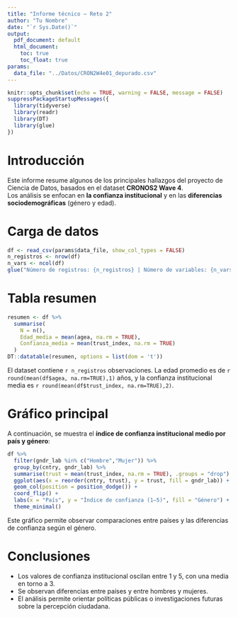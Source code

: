 ```yaml
---
title: "Informe técnico — Reto 2"
author: "Tu Nombre"
date: "`r Sys.Date()`"
output: 
  pdf_document: default
  html_document:
    toc: true
    toc_float: true
params:
  data_file: "../Datos/CRON2W4e01_depurado.csv"
---
```


```r
knitr::opts_chunk$set(echo = TRUE, warning = FALSE, message = FALSE)
suppressPackageStartupMessages({
  library(tidyverse)
  library(readr)
  library(DT)
  library(glue)
})
```

# Introducción
Este informe resume algunos de los principales hallazgos del proyecto de Ciencia de Datos, basados en el dataset **CRONOS2 Wave 4**.  
Los análisis se enfocan en **la confianza institucional** y en las **diferencias sociodemográficas** (género y edad).

# Carga de datos
```r
df <- read_csv(params$data_file, show_col_types = FALSE)
n_registros <- nrow(df)
n_vars <- ncol(df)
glue("Número de registros: {n_registros} | Número de variables: {n_vars}")
```

# Tabla resumen
```r
resumen <- df %>%
  summarise(
    N = n(),
    Edad_media = mean(agea, na.rm = TRUE),
    Confianza_media = mean(trust_index, na.rm = TRUE)
  )
DT::datatable(resumen, options = list(dom = 't'))
```

El dataset contiene `r n_registros` observaciones. La edad promedio es de `r round(mean(df$agea, na.rm=TRUE),1)` años, y la confianza institucional media es `r round(mean(df$trust_index, na.rm=TRUE),2)`.

# Gráfico principal
A continuación, se muestra el **índice de confianza institucional medio por país y género**:

```r
df %>%
  filter(gndr_lab %in% c("Hombre","Mujer")) %>%
  group_by(cntry, gndr_lab) %>%
  summarise(trust = mean(trust_index, na.rm = TRUE), .groups = "drop") %>%
  ggplot(aes(x = reorder(cntry, trust), y = trust, fill = gndr_lab)) +
  geom_col(position = position_dodge()) +
  coord_flip() +
  labs(x = "País", y = "Índice de confianza (1–5)", fill = "Género") +
  theme_minimal()
```

Este gráfico permite observar comparaciones entre países y las diferencias de confianza según el género.

# Conclusiones
- Los valores de confianza institucional oscilan entre 1 y 5, con una media en torno a 3.  
- Se observan diferencias entre países y entre hombres y mujeres.  
- El análisis permite orientar políticas públicas o investigaciones futuras sobre la percepción ciudadana.
